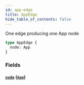```yaml
---
id: app-edge
title: AppEdge
hide_table_of_contents: false
---
```



One edge producing one App node

```graphql
type AppEdge {
  node: App
}
```


### Fields

#### [`node`](#) ([`App`](/developers/shared-apis/adminidentity-api/graphql/reference/objects/app))







